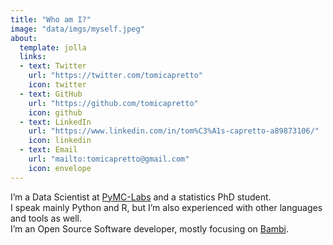 ```yaml
---
title: "Who am I?"
image: "data/imgs/myself.jpeg"
about:
  template: jolla
  links:
  - text: Twitter
    url: "https://twitter.com/tomicapretto"
    icon: twitter
  - text: GitHub
    url: "https://github.com/tomicapretto"
    icon: github
  - text: LinkedIn
    url: "https://www.linkedin.com/in/tom%C3%A1s-capretto-a89873106/"
    icon: linkedin
  - text: Email
    url: "mailto:tomicapretto@gmail.com"
    icon: envelope
---
```


I'm a Data Scientist at [PyMC-Labs](https://www.pymc-labs.io/) and a statistics PhD student.
<br>
I speak mainly Python and R, but I'm also experienced with other languages and tools as well.
<br>
I'm an Open Source Software developer, mostly focusing on [Bambi](https://github.com/bambinos/bambi).
